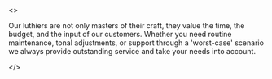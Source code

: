<>

Our luthiers are not only masters of their craft, they value
the time, the budget, and the input of our customers. Whether
you need routine maintenance, tonal adjustments, or support
through a 'worst-case' scenario we always provide outstanding
service and take your needs into account.

</>

